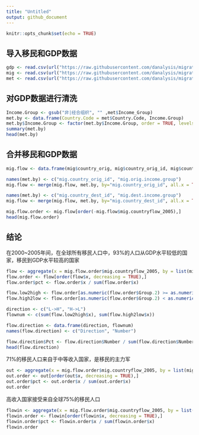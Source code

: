 ```yaml
---
title: "Untitled"
output: github_document
---
```


```r
knitr::opts_chunk$set(echo = TRUE)
```

## 导入移民和GDP数据

```r
gdp <- read.csv(url("https://raw.githubusercontent.com/danalysis/migrate-GDP/master/data/API_NY.GDP.PCAP.CD_DS2_zh_csv_v2.csv"), header=TRUE, stringsAsFactors = FALSE)
mig <- read.csv(url("https://raw.githubusercontent.com/danalysis/migrate-GDP/master/data/Data.on.the.global.flow.of.people_Version.March2014.csv"), header=TRUE, stringsAsFactors = FALSE)
met <- read.csv(url("https://raw.githubusercontent.com/danalysis/migrate-GDP/master/data/Metadata_Country_API_NY.GDP.PCAP.CD_DS2_zh_csv_v2.csv"), header=TRUE, stringsAsFactors = FALSE)
```

## 对GDP数据进行清洗
```r
Income.Group <- gsub("非|经合组织", "" ,met$Income_Group)
met.by <- data.frame(Country.Code = met$Country.Code, Income.Group)
met.by$Income.Group <- factor(met.by$Income.Group, order = TRUE, levels = c("低收入国家","中低等收入国家","中高等收入国家", "高收入国家"))
summary(met.by)
head(met.by)
```


## 合并移民和GDP数据

```r
mig.flow <- data.frame(mig$country_orig, mig$country_orig_id, mig$country_dest, mig$country_dest_id, mig$countryflow_2005, stringsAsFactors = FALSE)

names(met.by) <- c("mig.country_orig_id", "mig.orig.income.group")
mig.flow <- merge(mig.flow, met.by, by="mig.country_orig_id", all.x = TRUE)

names(met.by) <- c("mig.country_dest_id", "mig.dest.income.group")
mig.flow <- merge(mig.flow, met.by, by="mig.country_dest_id", all.x = TRUE)

mig.flow.order <- mig.flow[order(-mig.flow$mig.countryflow_2005),]
head(mig.flow.order)

```

## 结论

在2000~2005年间，在全球所有移民人口中，93%的人口从GDP水平较低的国家，移民到GDP水平较高的国家

```r

flow <- aggregate(x = mig.flow.order$mig.countryflow_2005, by = list(mig.flow.order$mig.orig.income.group, mig.flow.order$mig.dest.income.group), FUN = sum)
flow.order <- flow[order(flow$x, decreasing = TRUE),]
flow.order$pct <- flow.order$x / sum(flow.order$x)
```

```r
flow.low2high <- flow.order[as.numeric(flow.order$Group.2) >= as.numeric(flow.order$Group.1),]
flow.high2low <- flow.order[as.numeric(flow.order$Group.2) < as.numeric(flow.order$Group.1),]

direction <- c("L->H", "H->L")
flownum <- c(sum(flow.low2high$x), sum(flow.high2low$x))

flow.direction <- data.frame(direction, flownum)
names(flow.direction) <- c("Direction", "Number")

flow.direction$Pct <- flow.direction$Number / sum(flow.direction$Number)
head(flow.direction)
```

71%的移民人口来自于中等收入国家，是移民的主力军
```r

out <- aggregate(x = mig.flow.order$mig.countryflow_2005, by = list(mig.flow.order$mig.orig.income.group), FUN=sum)
out.order <- out[order(out$x, decreasing = TRUE),]
out.order$pct <- out.order$x / sum(out.order$x)
out.order
```

高收入国家接受来自全球75%的移民人口
```r
flowin <- aggregate(x = mig.flow.order$mig.countryflow_2005, by = list(mig.flow.order$mig.dest.income.group), FUN=sum)
flowin.order <- flowin[order(flowin$x, decreasing = TRUE),]
flowin.order$pct <- flowin.order$x / sum(flowin.order$x)
flowin.order
```
